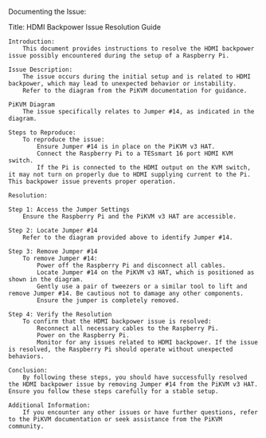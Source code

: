 Documenting the Issue:

Title: HDMI Backpower Issue Resolution Guide

    Introduction:
        This document provides instructions to resolve the HDMI backpower issue possibly encountered during the setup of a Raspberry Pi.

    Issue Description:
        The issue occurs during the initial setup and is related to HDMI backpower, which may lead to unexpected behavior or instability.
        Refer to the diagram from the PiKVM documentation for guidance.

    PiKVM Diagram
        The issue specifically relates to Jumper #14, as indicated in the diagram.

    Steps to Reproduce:
        To reproduce the issue:
            Ensure Jumper #14 is in place on the PiKVM v3 HAT.
            Connect the Raspberry Pi to a TESsmart 16 port HDMI KVM switch.
            If the Pi is connected to the HDMI output on the KVM switch, it may not turn on properly due to HDMI supplying current to the Pi. This backpower issue prevents proper operation.

    Resolution:

    Step 1: Access the Jumper Settings
        Ensure the Raspberry Pi and the PiKVM v3 HAT are accessible.

    Step 2: Locate Jumper #14
        Refer to the diagram provided above to identify Jumper #14.

    Step 3: Remove Jumper #14
        To remove Jumper #14:
            Power off the Raspberry Pi and disconnect all cables.
            Locate Jumper #14 on the PiKVM v3 HAT, which is positioned as shown in the diagram.
            Gently use a pair of tweezers or a similar tool to lift and remove Jumper #14. Be cautious not to damage any other components.
            Ensure the jumper is completely removed.

    Step 4: Verify the Resolution
        To confirm that the HDMI backpower issue is resolved:
            Reconnect all necessary cables to the Raspberry Pi.
            Power on the Raspberry Pi.
            Monitor for any issues related to HDMI backpower. If the issue is resolved, the Raspberry Pi should operate without unexpected behaviors.

    Conclusion:
        By following these steps, you should have successfully resolved the HDMI backpower issue by removing Jumper #14 from the PiKVM v3 HAT. Ensure you follow these steps carefully for a stable setup.

    Additional Information:
        If you encounter any other issues or have further questions, refer to the PiKVM documentation or seek assistance from the PiKVM community.
